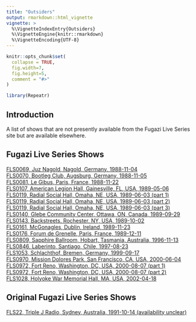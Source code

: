 ```yaml
---
title: "Outsiders"
output: rmarkdown::html_vignette
vignette: >
  %\VignetteIndexEntry{Outsiders}
  %\VignetteEngine{knitr::rmarkdown}
  %\VignetteEncoding{UTF-8}
---
```


```r
knitr::opts_chunk$set(
  collapse = TRUE,
  fig.width=7,
  fig.height=5,
  comment = "#>"
)
```

```r
library(Repeatr)
```

## Introduction

A list of shows that are not presently available from the Fugazi Live Series site but are available elsewhere.  

## Fugazi Live Series Shows

[FLS0069, Juz Nagold, Nagold, Germany, 1988-11-04](https://www.youtube.com/watch?v=IFMXi3xKZqQ)<br>
[FLS0070, Bootleg Club, Augsburg, Germany, 1988-11-05](https://archive.org/details/fugazi1988-11-05)<br>
[FLS0081, Le Gibus, Paris, France, 1988-11-22](https://www.youtube.com/watch?v=PZY_e16_XN4)<br>
[FLS0107, American Legion Hall, Gainesville, FL, USA, 1989-05-06](https://www.youtube.com/watch?v=vhBFLGz6dvU)<br>
[FLS0119, Radial Social Hall, Omaha, NE, USA, 1989-06-03 (part 1)](https://www.youtube.com/watch?v=B9_hUYQ5nGc)<br>
[FLS0119, Radial Social Hall, Omaha, NE, USA, 1989-06-03 (part 2)](https://www.youtube.com/watch?v=BBMO72_q82c)<br>
[FLS0119, Radial Social Hall, Omaha, NE, USA, 1989-06-03 (part 3)](https://www.youtube.com/watch?v=UlP7s3dmr2c)<br>
[FLS0140, Glebe Community Center, Ottawa, ON, Canada, 1989-09-29](https://www.youtube.com/watch?v=S2oDB4LaCRE)<br>
[FLS0143, Backstreets, Rochester, NY, USA, 1989-10-02](https://www.youtube.com/watch?v=6FPe8g9i17I&t=22s)<br>
[FLS0161, McGonagles, Dublin, Ireland, 1989-11-23](https://www.youtube.com/watch?v=gwIbWL55gio)<br>
[FLS0176, Forum de Grenelle, Paris, France, 1989-12-11](https://www.youtube.com/watch?v=ChUGjHfodgA)<br>
[FLS0809, Sapphire Ballroom, Hobart, Tasmania, Australia, 1996-11-13](https://vimeo.com/65934803)<br>
[FLS0846, Laberinto, Santiago, Chile, 1997-08-23](https://www.youtube.com/watch?v=nsl17PjJYXU&t=297s)<br>
[FLS1053, Schlachthof, Bremen, Germany, 1999-09-17](https://www.youtube.com/watch?v=HgAJusbVqLU)<br>
[FLS0970, Mission Dolores Park, San Francisco, CA, USA, 2000-06-04](https://www.youtube.com/watch?v=y7vR62XMNRo&list=PLXzdYKOUH6xj_x0Uz273TSbqMFrG80fBn&index=196&pp=iAQB)<br>
[FLS0972, Fort Reno, Washington, DC, USA, 2000-08-07 (part 1)](https://www.youtube.com/watch?v=dXX_CzyQZOE)<br>
[FLS0972, Fort Reno, Washington, DC, USA, 2000-08-07 (part 2)](https://www.youtube.com/watch?v=YCniLqlEM7w)<br>
[FLS1028, Holyoke War Memorial Hall, MA, USA, 2002-04-18](https://archive.org/details/Fugazi2002-04-18.AKGC1000s)<br>

## Original Fugazi Live Series Shows

[FLS22, Triple J Radio, Sydney, Australia, 1991-10-14 (availability unclear)](https://dischord.com/release/FLS22/sydney-au-oct-14-1991)

